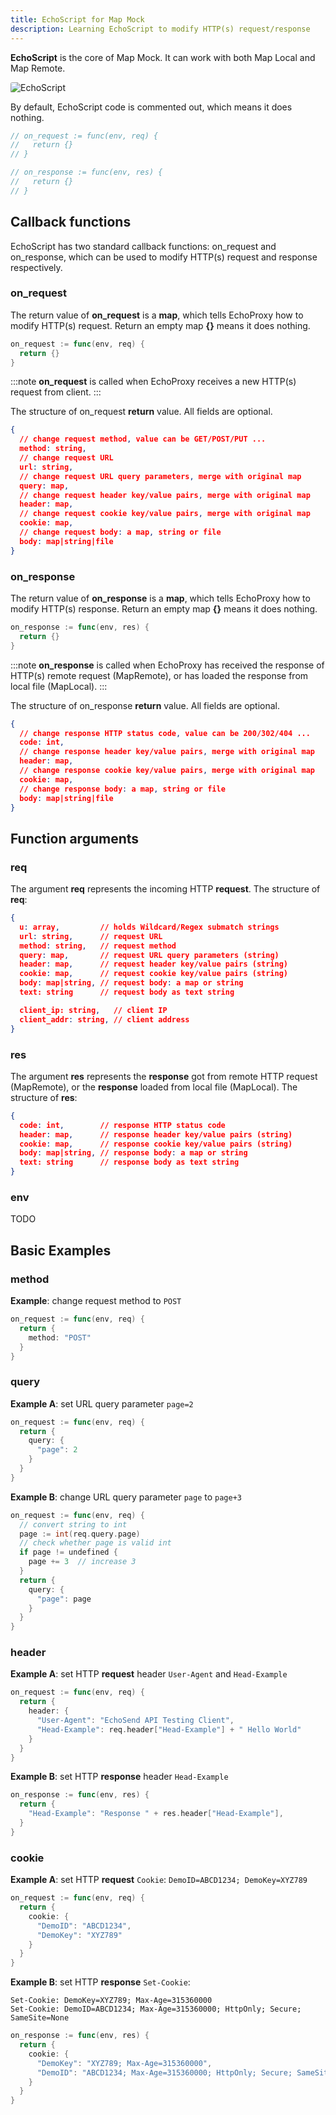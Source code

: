 ```yaml
---
title: EchoScript for Map Mock
description: Learning EchoScript to modify HTTP(s) request/response
---
```




**EchoScript** is the core of Map Mock. It can work with both Map Local and Map Remote.

<Image src={echoScriptImage} style="border-radius:3px;" alt="EchoScript" />

By default, EchoScript code is commented out, which means it does nothing.
```go
// on_request := func(env, req) {
//   return {}
// }

// on_response := func(env, res) {
//   return {}
// }
```

## Callback functions
EchoScript has two standard callback functions: on_request and on_response,
which can be used to modify HTTP(s) request and response respectively.

### on_request
The return value of **on_request** is a **map**, which tells EchoProxy how to modify HTTP(s) request.
Return an empty map **\{\}** means it does nothing.

```go
on_request := func(env, req) {
  return {}
}
```

:::note
**on_request** is called when EchoProxy receives a new HTTP(s) request from client.
:::

The structure of on_request **return** value. All fields are optional.
```json
{
  // change request method, value can be GET/POST/PUT ...
  method: string,
  // change request URL
  url: string,
  // change request URL query parameters, merge with original map
  query: map,
  // change request header key/value pairs, merge with original map
  header: map,
  // change request cookie key/value pairs, merge with original map
  cookie: map,
  // change request body: a map, string or file
  body: map|string|file
}
```

### on_response
The return value of **on_response** is a **map**, which tells EchoProxy how to modify HTTP(s) response.
Return an empty map **\{\}** means it does nothing.

```go
on_response := func(env, res) {
  return {}
}
```

:::note
**on_response** is called when EchoProxy has received the response of HTTP(s) remote request (MapRemote),
or has loaded the response from local file (MapLocal).
:::

The structure of on_response **return** value. All fields are optional.
```json
{
  // change response HTTP status code, value can be 200/302/404 ...
  code: int,
  // change response header key/value pairs, merge with original map
  header: map,
  // change response cookie key/value pairs, merge with original map
  cookie: map,
  // change response body: a map, string or file
  body: map|string|file
}
```

## Function arguments
### req
The argument **req** represents the incoming HTTP **request**. The structure of **req**:
```json
{
  u: array,         // holds Wildcard/Regex submatch strings
  url: string,      // request URL
  method: string,   // request method
  query: map,       // request URL query parameters (string)
  header: map,      // request header key/value pairs (string)
  cookie: map,      // request cookie key/value pairs (string)
  body: map|string, // request body: a map or string
  text: string      // request body as text string

  client_ip: string,   // client IP
  client_addr: string, // client address
}
```

### res
The argument **res** represents the **response** got from remote HTTP request (MapRemote),
or the **response** loaded from local file (MapLocal). The structure of **res**:
```json
{
  code: int,        // response HTTP status code
  header: map,      // response header key/value pairs (string)
  cookie: map,      // response cookie key/value pairs (string)
  body: map|string, // response body: a map or string
  text: string      // response body as text string
}
```

### env
TODO

## Basic Examples
### method
**Example**: change request method to `POST`
```go
on_request := func(env, req) {
  return {
    method: "POST"
  }
}
```

### query
**Example A**: set URL query parameter `page=2`
```go
on_request := func(env, req) {
  return {
    query: {
      "page": 2
    }
  }
}
```

**Example B**: change URL query parameter `page` to `page+3`
```go
on_request := func(env, req) {
  // convert string to int
  page := int(req.query.page)
  // check whether page is valid int
  if page != undefined {
    page += 3  // increase 3
  }
  return {
    query: {
      "page": page
    }
  }
}
```

### header
**Example A**: set HTTP **request** header `User-Agent` and `Head-Example` 
```go
on_request := func(env, req) {
  return {
    header: {
      "User-Agent": "EchoSend API Testing Client",
      "Head-Example": req.header["Head-Example"] + " Hello World"
    }
  }
}
```

**Example B**: set HTTP **response** header `Head-Example` 
```go
on_response := func(env, res) {
  return {
    "Head-Example": "Response " + res.header["Head-Example"],
  }
}
```

### cookie
**Example A**: set HTTP **request** `Cookie`: `DemoID=ABCD1234; DemoKey=XYZ789`
```go
on_request := func(env, req) {
  return {
    cookie: {
      "DemoID": "ABCD1234",
      "DemoKey": "XYZ789"
    }
  }
}
```

**Example B**: set HTTP **response** `Set-Cookie`:
```
Set-Cookie: DemoKey=XYZ789; Max-Age=315360000
Set-Cookie: DemoID=ABCD1234; Max-Age=315360000; HttpOnly; Secure; SameSite=None
```
```go
on_response := func(env, res) {
  return {
    cookie: {
      "DemoKey": "XYZ789; Max-Age=315360000",
      "DemoID": "ABCD1234; Max-Age=315360000; HttpOnly; Secure; SameSite=None"
    }
  }
}
```
